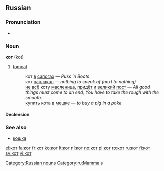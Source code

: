 ==Russian==

===Pronunciation===
*{{audio|Ru-кот.ogg|audio}}

===Noun===
'''кот''' (kot) {{m}}

# [[tomcat]]
#:кот [[в]] [[сапог|сапогах]] — ''Puss ’n Boots''
#:кот [[наплакать|наплакал]] — ''nothing to speak of (next to nothing)''
#:[[не]] [[весь|всё]] коту [[масленица]], [[приходить|придёт]] [[и]] [[великий]] [[пост]] — ''All good things must come to an end; You have to take the rough with the smooth.''
#:[[покупать|купить]] кота [[в]] [[мешок|мешке]] — ''to buy a pig in a poke''

====Declension====
{{ru-noun1|кот|коты́|кота́|кото́в|коту́|кота́м|кота́|кото́в|кото́м|кота́ми|о коте́|о кота́х}}

===See also===
*[[кошка]]

[[Category:Russian nouns]]
[[Category:ru:Mammals]]

[[el:кот]]
[[fa:кот]]
[[fr:кот]]
[[ko:кот]]
[[lt:кот]]
[[nl:кот]]
[[no:кот]]
[[pl:кот]]
[[ro:кот]]
[[ru:кот]]
[[fi:кот]]
[[sv:кот]]
[[vi:кот]]